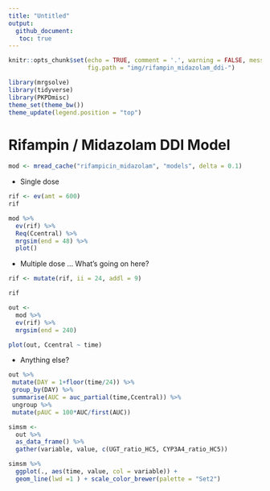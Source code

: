 ```yaml
---
title: "Untitled"
output: 
  github_document: 
   toc: true
---
```


```r
knitr::opts_chunk$set(echo = TRUE, comment = '.', warning = FALSE, message = FALSE, 
                      fig.path = "img/rifampin_midazolam_ddi-")
```

```r
library(mrgsolve)
library(tidyverse)
library(PKPDmisc)
theme_set(theme_bw())
theme_update(legend.position = "top")
```

# Rifampin / Midazolam DDI Model

```r
mod <- mread_cache("rifampicin_midazolam", "models", delta = 0.1)
```


- Single dose
```r
rif <- ev(amt = 600)
rif
```


```r
mod %>%
  ev(rif) %>% 
  Req(Ccentral) %>%
  mrgsim(end = 48) %>% 
  plot()
```


- Multiple dose ... What's going on here?
```r
rif <- mutate(rif, ii = 24, addl = 9)

rif

out <- 
  mod %>%
  ev(rif) %>% 
  mrgsim(end = 240)

plot(out, Ccentral ~ time)

```


- Anything else?
 
```r
out %>% 
 mutate(DAY = 1+floor(time/24)) %>%
 group_by(DAY) %>% 
 summarise(AUC = auc_partial(time,Ccentral)) %>% 
 ungroup %>% 
 mutate(pAUC = 100*AUC/first(AUC))
```


```r
simsm <- 
  out %>%
  as_data_frame() %>%
  gather(variable, value, c(UGT_ratio_HC5, CYP3A4_ratio_HC5))

simsm %>%
  ggplot(., aes(time, value, col = variable)) + 
  geom_line(lwd =1 ) + scale_color_brewer(palette = "Set2") 
```







